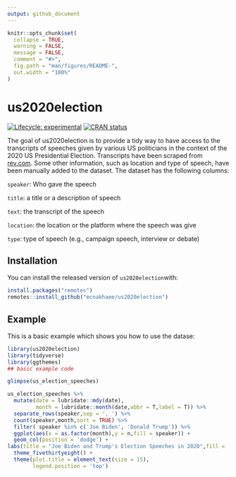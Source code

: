 ```yaml
---
output: github_document
---
```


<!-- README.md is generated from README.Rmd. Please edit that file -->

```r
knitr::opts_chunk$set(
  collapse = TRUE,
  warning = FALSE,
  message = FALSE,
  comment = "#>",
  fig.path = "man/figures/README-",
  out.width = "100%"
)
```

# us2020election
<!-- badges: start -->

[![Lifecycle:
experimental](https://img.shields.io/badge/lifecycle-experimental-orange.svg)](https://www.tidyverse.org/lifecycle/#experimental)
[![CRAN
status](https://www.r-pkg.org/badges/version/instaloadeR)](https://CRAN.R-project.org/package=instaloadeR)
<!-- badges: end --><!-- badges: end -->

The goal of us2020election is to provide a tidy way to have access to the transcripts of speeches given by various US politicians in the context of the 2020 US Presidential Election. Transcripts have been scraped from [rev.com](https://www.rev.com/blog/transcript-category/2020-election-transcripts). Some other information, such as location and type of speech, have been manually added to the dataset. The dataset has the following columns:

`speaker`: Who gave the speech

`title`: a title or a description of speech

`text`: the transcript of the speech

`location`: the location or the platform where the speech was give

`type`: type of speech (e.g., campaign speech, interview or debate)

## Installation

You can install the released version of `us2020election `with:

```r
install.packages("remotes")
remotes::install_github("mcnakhaee/us2020election")
```

## Example

This is a basic example which shows you how to use the datase:

```r
library(us2020election)
library(tidyverse)
library(ggthemes)
## basic example code
```



```r
glimpse(us_election_speeches)
```




```r
us_election_speeches %>% 
  mutate(date = lubridate::mdy(date),
         month = lubridate::month(date,abbr = T,label = T)) %>% 
  separate_rows(speaker,sep = ', ') %>% 
  count(speaker,month,sort = TRUE) %>% 
  filter( speaker %in% c('Joe Biden', 'Donald Trump')) %>% 
  ggplot(aes(x = as.factor(month),y = n,fill = speaker)) +
  geom_col(position = 'dodge') +
labs(title = "Joe Biden and Trump's Election Speeches in 2020",fill = '') +
  theme_fivethirtyeight() +
  theme(plot.title = element_text(size = 15),
        legend.position = 'top')
  
```


